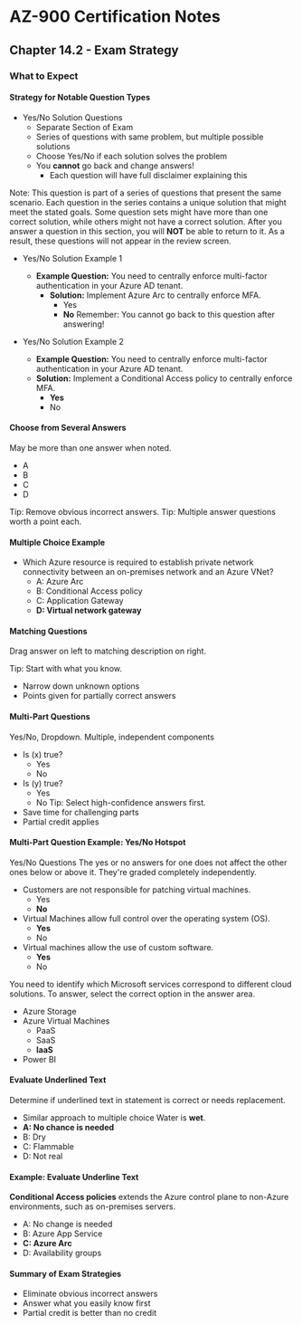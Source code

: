 # AZ-900 Certification Notes
## Chapter 14.2 - Exam Strategy

### What to Expect
#### Strategy for Notable Question Types
* Yes/No Solution Questions
	* Separate Section of Exam
	* Series of questions with same problem, but multiple possible solutions
	* Choose Yes/No if each solution solves the problem
	* You **cannot** go back and change answers!
		* Each question will have full disclaimer explaining this

Note: This question is part of a series of questions that present the same scenario. Each question in the series contains a unique solution that might meet the stated goals. Some question sets might have more than one correct solution, while others might not have a correct solution.
After you answer a question in this section, you will **NOT** be able to return to it. As a result, these questions will not appear in the review screen.

* Yes/No Solution Example 1
	* **Example Question:** You need to centrally enforce multi-factor authentication in your Azure AD tenant.
		* **Solution:** Implement Azure Arc to centrally enforce MFA.
			* Yes
			* **No**
Remember: You cannot go back to this question after answering!

* Yes/No Solution Example 2
	* **Example Question:** You need to centrally enforce multi-factor authentication in your Azure AD tenant.
	* **Solution:** Implement a Conditional Access policy to centrally enforce MFA.
		* **Yes**
		* No

#### Choose from Several Answers
May be more than one answer when noted.
* A
* B
* C
* D

Tip: Remove obvious incorrect answers.
Tip: Multiple answer questions worth a point each.

#### Multiple Choice Example
* Which Azure resource is required to establish private network connectivity between an on-premises network and an Azure VNet?
	* A: Azure Arc
	* B: Conditional Access policy
	* C: Application Gateway
	* **D: Virtual network gateway**

#### Matching Questions
Drag answer on left to matching description on right.

Tip: Start with what you know.
* Narrow down unknown options
* Points given for partially correct answers

#### Multi-Part Questions
Yes/No, Dropdown. Multiple, independent components
* Is (x) true?
	* Yes
	* No
* Is (y) true?
	* Yes
	* No
Tip: Select high-confidence answers first.
* Save time for challenging parts
* Partial credit applies

#### Multi-Part Question Example: Yes/No Hotspot
Yes/No Questions
The yes or no answers for one does not affect the other ones below or above it. They're graded completely independently.
* Customers are not responsible for patching virtual machines.
	* Yes
	* **No**
* Virtual Machines allow full control over the operating system (OS).
	* **Yes**
	* No
* Virtual machines allow the use of custom software.
	* **Yes**
	* No

You need to identify which Microsoft services correspond to different cloud solutions. To answer, select the correct option in the answer area.
* Azure Storage
* Azure Virtual Machines
	* PaaS
	* SaaS
	* **IaaS**
* Power BI

#### Evaluate Underlined Text
Determine if underlined text in statement is correct or needs replacement.
* Similar approach to multiple choice
Water is **wet**.
* **A: No chance is needed**
* B: Dry
* C: Flammable
* D: Not real

#### Example: Evaluate Underline Text
**Conditional Access policies** extends the Azure control plane to non-Azure environments, such as on-premises servers.
* A: No change is needed
* B: Azure App Service
* **C: Azure Arc**
* D: Availability groups

#### Summary of Exam Strategies
* Eliminate obvious incorrect answers
* Answer what you easily know first
* Partial credit is better than no credit